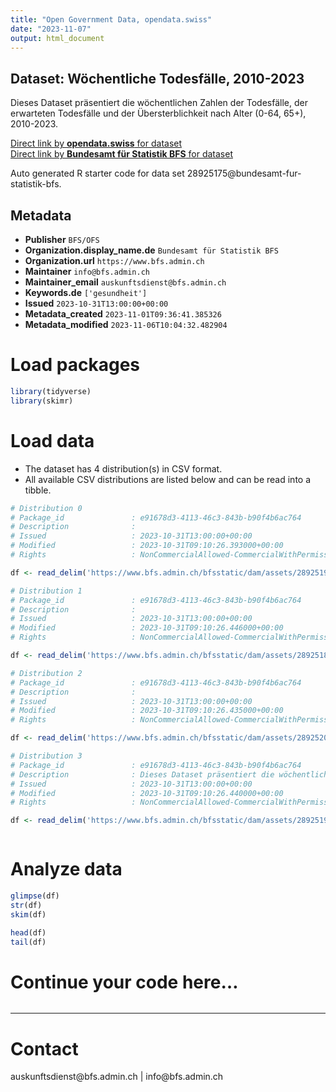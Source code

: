 ```yaml
---
title: "Open Government Data, opendata.swiss"
date: "2023-11-07"
output: html_document
---
```


## Dataset: Wöchentliche Todesfälle, 2010-2023

Dieses Dataset präsentiert die wöchentlichen Zahlen der Todesfälle, der erwarteten Todesfälle und der Übersterblichkeit nach Alter (0-64, 65+), 2010-2023.

[Direct link by **opendata.swiss** for dataset](https://opendata.swiss/de/dataset/wochentliche-todesfalle-2010-20231)<br>
[Direct link by **Bundesamt für Statistik BFS** for dataset](https://www.bfs.admin.ch/asset/de/ts-d-14.03.04.03-wr)

Auto generated R starter code for data set 28925175@bundesamt-fur-statistik-bfs.

## Metadata

- **Publisher** `BFS/OFS`
- **Organization.display_name.de** `Bundesamt für Statistik BFS`
- **Organization.url** `https://www.bfs.admin.ch`
- **Maintainer** `info@bfs.admin.ch`
- **Maintainer_email** `auskunftsdienst@bfs.admin.ch`
- **Keywords.de** `['gesundheit']`
- **Issued** `2023-10-31T13:00:00+00:00`
- **Metadata_created** `2023-11-01T09:36:41.385326`
- **Metadata_modified** `2023-11-06T10:04:32.482904`


# Load packages

```r

library(tidyverse)
library(skimr)

```

# Load data

-   The dataset has 4 distribution(s) in CSV format.
-   All available CSV distributions are listed below and can be read into a tibble.

```r

# Distribution 0
# Package_id               : e91678d3-4113-46c3-843b-b90f4b6ac764
# Description              : 
# Issued                   : 2023-10-31T13:00:00+00:00
# Modified                 : 2023-10-31T09:10:26.393000+00:00
# Rights                   : NonCommercialAllowed-CommercialWithPermission-ReferenceRequired

df <- read_delim('https://www.bfs.admin.ch/bfsstatic/dam/assets/28925193/master')

# Distribution 1
# Package_id               : e91678d3-4113-46c3-843b-b90f4b6ac764
# Description              : 
# Issued                   : 2023-10-31T13:00:00+00:00
# Modified                 : 2023-10-31T09:10:26.446000+00:00
# Rights                   : NonCommercialAllowed-CommercialWithPermission-ReferenceRequired

df <- read_delim('https://www.bfs.admin.ch/bfsstatic/dam/assets/28925189/master')

# Distribution 2
# Package_id               : e91678d3-4113-46c3-843b-b90f4b6ac764
# Description              : 
# Issued                   : 2023-10-31T13:00:00+00:00
# Modified                 : 2023-10-31T09:10:26.435000+00:00
# Rights                   : NonCommercialAllowed-CommercialWithPermission-ReferenceRequired

df <- read_delim('https://www.bfs.admin.ch/bfsstatic/dam/assets/28925203/master')

# Distribution 3
# Package_id               : e91678d3-4113-46c3-843b-b90f4b6ac764
# Description              : Dieses Dataset präsentiert die wöchentlichen Zahlen der Todesfälle, der erwarteten Todesfälle und der Übersterblichkeit nach Alter (0-64, 65+), 2010-2023.
# Issued                   : 2023-10-31T13:00:00+00:00
# Modified                 : 2023-10-31T09:10:26.440000+00:00
# Rights                   : NonCommercialAllowed-CommercialWithPermission-ReferenceRequired

df <- read_delim('https://www.bfs.admin.ch/bfsstatic/dam/assets/28925198/master')



```

# Analyze data

```r

glimpse(df)
str(df)
skim(df)

head(df)
tail(df)

```

# Continue your code here...

```r

```

------------------------------------------------------------------------

# Contact

auskunftsdienst@bfs.admin.ch | info@bfs.admin.ch
